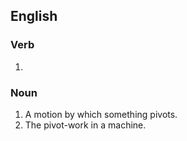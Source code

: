 ==English==

===Verb===
{{head|en|verb form}}

# {{present participle of|pivot|lang=en|nocat=1}}

===Noun===
{{en-noun|~}}

# A motion by which something pivots.
# The pivot-work in a machine.
